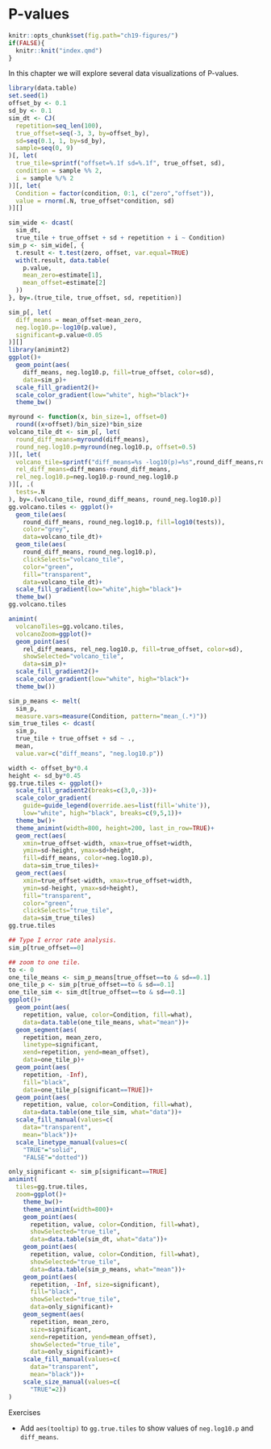 # P-values

```r
knitr::opts_chunk$set(fig.path="ch19-figures/")
if(FALSE){
  knitr::knit("index.qmd")
}
```

In this chapter we will explore several data visualizations of P-values.

```r
library(data.table)
set.seed(1)
offset_by <- 0.1
sd_by <- 0.1
sim_dt <- CJ(
  repetition=seq_len(100),
  true_offset=seq(-3, 3, by=offset_by),
  sd=seq(0.1, 1, by=sd_by),
  sample=seq(0, 9)
)[, let(
  true_tile=sprintf("offset=%.1f sd=%.1f", true_offset, sd),
  condition = sample %% 2,
  i = sample %/% 2
)][, let(
  Condition = factor(condition, 0:1, c("zero","offset")),
  value = rnorm(.N, true_offset*condition, sd)
)][]

sim_wide <- dcast(
  sim_dt,
  true_tile + true_offset + sd + repetition + i ~ Condition)
sim_p <- sim_wide[, {
  t.result <- t.test(zero, offset, var.equal=TRUE)
  with(t.result, data.table(
    p.value,
    mean_zero=estimate[1],
    mean_offset=estimate[2]
  ))
}, by=.(true_tile, true_offset, sd, repetition)]

sim_p[, let(
  diff_means = mean_offset-mean_zero,
  neg.log10.p=-log10(p.value),
  significant=p.value<0.05
)][]
library(animint2)
ggplot()+
  geom_point(aes(
    diff_means, neg.log10.p, fill=true_offset, color=sd),
    data=sim_p)+
  scale_fill_gradient2()+
  scale_color_gradient(low="white", high="black")+
  theme_bw()

myround <- function(x, bin_size=1, offset=0)
  round((x+offset)/bin_size)*bin_size
volcano_tile_dt <- sim_p[, let(
  round_diff_means=myround(diff_means),
  round_neg.log10.p=myround(neg.log10.p, offset=0.5)
)][, let(
  volcano_tile=sprintf("diff_means=%s -log10(p)=%s",round_diff_means,round_neg.log10.p),
  rel_diff_means=diff_means-round_diff_means,
  rel_neg.log10.p=neg.log10.p-round_neg.log10.p
)][, .(
  tests=.N
), by=.(volcano_tile, round_diff_means, round_neg.log10.p)]
gg.volcano.tiles <- ggplot()+
  geom_tile(aes(
    round_diff_means, round_neg.log10.p, fill=log10(tests)),
    color="grey",
    data=volcano_tile_dt)+
  geom_tile(aes(
    round_diff_means, round_neg.log10.p),
    clickSelects="volcano_tile",
    color="green",
    fill="transparent",
    data=volcano_tile_dt)+
  scale_fill_gradient(low="white",high="black")+
  theme_bw()
gg.volcano.tiles

animint(
  volcanoTiles=gg.volcano.tiles,
  volcanoZoom=ggplot()+
  geom_point(aes(
    rel_diff_means, rel_neg.log10.p, fill=true_offset, color=sd),
    showSelected="volcano_tile",
    data=sim_p)+
  scale_fill_gradient2()+
  scale_color_gradient(low="white", high="black")+
  theme_bw())

sim_p_means <- melt(
  sim_p,
  measure.vars=measure(Condition, pattern="mean_(.*)"))
sim_true_tiles <- dcast(
  sim_p,
  true_tile + true_offset + sd ~ .,
  mean,
  value.var=c("diff_means", "neg.log10.p"))

width <- offset_by*0.4
height <- sd_by*0.45
gg.true.tiles <- ggplot()+
  scale_fill_gradient2(breaks=c(3,0,-3))+
  scale_color_gradient(
    guide=guide_legend(override.aes=list(fill='white')),
    low="white", high="black", breaks=c(9,5,1))+
  theme_bw()+
  theme_animint(width=800, height=200, last_in_row=TRUE)+
  geom_rect(aes(
    xmin=true_offset-width, xmax=true_offset+width,
    ymin=sd-height, ymax=sd+height,
    fill=diff_means, color=neg.log10.p),
    data=sim_true_tiles)+
  geom_rect(aes(
    xmin=true_offset-width, xmax=true_offset+width,
    ymin=sd-height, ymax=sd+height),
    fill="transparent",
    color="green",
    clickSelects="true_tile",
    data=sim_true_tiles)
gg.true.tiles

## Type I error rate analysis.
sim_p[true_offset==0]

## zoom to one tile.
to <- 0
one_tile_means <- sim_p_means[true_offset==to & sd==0.1]
one_tile_p <- sim_p[true_offset==to & sd==0.1]
one_tile_sim <- sim_dt[true_offset==to & sd==0.1]
ggplot()+
  geom_point(aes(
    repetition, value, color=Condition, fill=what),
    data=data.table(one_tile_means, what="mean"))+
  geom_segment(aes(
    repetition, mean_zero,
    linetype=significant,
    xend=repetition, yend=mean_offset),
    data=one_tile_p)+
  geom_point(aes(
    repetition, -Inf),
    fill="black",
    data=one_tile_p[significant==TRUE])+
  geom_point(aes(
    repetition, value, color=Condition, fill=what),
    data=data.table(one_tile_sim, what="data"))+
  scale_fill_manual(values=c(
    data="transparent",
    mean="black"))+
  scale_linetype_manual(values=c(
    "TRUE"="solid",
    "FALSE"="dotted"))

only_significant <- sim_p[significant==TRUE]
animint(
  tiles=gg.true.tiles,
  zoom=ggplot()+
    theme_bw()+
    theme_animint(width=800)+
    geom_point(aes(
      repetition, value, color=Condition, fill=what),
      showSelected="true_tile",
      data=data.table(sim_dt, what="data"))+
    geom_point(aes(
      repetition, value, color=Condition, fill=what),
      showSelected="true_tile",
      data=data.table(sim_p_means, what="mean"))+
    geom_point(aes(
      repetition, -Inf, size=significant),
      fill="black",
      showSelected="true_tile",
      data=only_significant)+
    geom_segment(aes(
      repetition, mean_zero,
      size=significant,
      xend=repetition, yend=mean_offset),
      showSelected="true_tile",
      data=only_significant)+
    scale_fill_manual(values=c(
      data="transparent",
      mean="black"))+
    scale_size_manual(values=c(
      "TRUE"=2))
)

```

Exercises

* Add `aes(tooltip)` to `gg.true.tiles` to show values of `neg.log10.p` and `diff_means`.
